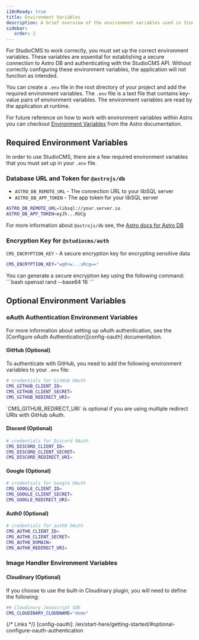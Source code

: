 ```yaml
---
i18nReady: true
title: Environment Variables
description: A brief overview of the environment variables used in StudioCMS.
sidebar:
   order: 2
---
```



For StudioCMS to work correctly, you must set up the correct environment variables. These variables are essential for establishing a secure connection to Astro DB and authenticating with the StudioCMS API. Without correctly configuring these environment variables, the application will not function as intended.

You can create a `.env` file in the root directory of your project and add the required environment variables. The `.env` file is a text file that contains key-value pairs of environment variables. The environment variables are read by the application at runtime.

For future reference on how to work with environment variables within Astro you can checkout [Environment Variables](https://docs.astro.build/guides/environment-variables) from the Astro documentation.

## Required Environment Variables

In order to use StudioCMS, there are a few required environment variables that you must set up in your `.env` file.

### Database URL and Token for `@astrojs/db`

- `ASTRO_DB_REMOTE_URL` - The connection URL to your libSQL server
- `ASTRO_DB_APP_TOKEN` - The app token for your libSQL server

```bash title=".env"
ASTRO_DB_REMOTE_URL=libsql://your.server.io
ASTRO_DB_APP_TOKEN=eyJh...RUCg
```

<ReadMore>For more information about `@astrojs/db` see, the [Astro docs for Astro DB](https://docs.astro.build/en/guides/astro-db/)</ReadMore>

### Encryption Key for `@studiocms/auth`

`CMS_ENCRYPTION_KEY` - A secure encryption key for encrypting sensitive data

```bash title=".env"
CMS_ENCRYPTION_KEY="wqR+w...sRcg=="
```

<Aside type="note" title="Use OpenSSL">
You can generate a secure encryption key using the following command: 
```bash
openssl rand --base64 16
``` 
</Aside>

## Optional Environment Variables

### oAuth Authentication Environment Variables

<ReadMore>
For more information about setting up oAuth authentication, see the [Configure oAuth Authentication][config-oauth] documentation.
</ReadMore>

#### GitHub (Optional)

To authenticate with GitHub, you need to add the following environment variables to your `.env` file:

```bash title=".env"
# credentials for GitHub OAuth
CMS_GITHUB_CLIENT_ID=
CMS_GITHUB_CLIENT_SECRET=
CMS_GITHUB_REDIRECT_URI=
```

<Aside type="note" title="Note">
`CMS_GITHUB_REDIRECT_URI` is optional if you are using multiple redirect URIs with GitHub oAuth.
</Aside>

#### Discord (Optional)

```bash title=".env"
# credentials for Discord OAuth
CMS_DISCORD_CLIENT_ID=
CMS_DISCORD_CLIENT_SECRET=
CMS_DISCORD_REDIRECT_URI=
```

#### Google (Optional)

```bash title=".env"
# credentials for Google OAuth
CMS_GOOGLE_CLIENT_ID=
CMS_GOOGLE_CLIENT_SECRET=
CMS_GOOGLE_REDIRECT_URI=
```

#### Auth0 (Optional)

```bash title=".env"
# credentials for auth0 OAuth
CMS_AUTH0_CLIENT_ID=
CMS_AUTH0_CLIENT_SECRET=
CMS_AUTH0_DOMAIN=
CMS_AUTH0_REDIRECT_URI=
```

### Image Handler Environment Variables

#### Cloudinary (Optional)

If you choose to use the built-in Cloudinary plugin, you will need to define the following:

```bash title=".env"
## Cloudinary Javascript SDK
CMS_CLOUDINARY_CLOUDNAME="demo"
```

{/* Links */}
[config-oauth]: /en/start-here/getting-started/#optional-configure-oauth-authentication
